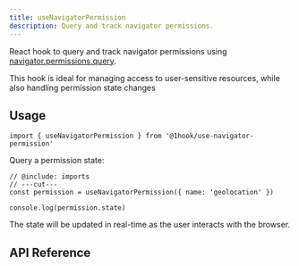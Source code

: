 ```yaml
---
title: useNavigatorPermission
description: Query and track navigator permissions.
---
```


React hook to query and track navigator permissions using
[navigator.permissions.query](https://developer.mozilla.org/en-US/docs/Web/API/Permissions/query).

This hook is ideal for managing access to user-sensitive resources,
while also handling permission state changes

## Usage

```tsx twoslash include imports
import { useNavigatorPermission } from '@1hook/use-navigator-permission'
```

Query a permission state:

```tsx twoslash
// @include: imports
// ---cut---
const permission = useNavigatorPermission({ name: 'geolocation' })

console.log(permission.state)
```

The state will be updated in real-time as the user interacts with the browser.

## API Reference

<AutoTypeTable
  name="UseNavigatorPermissionOptions"
  description="The options for the useNavigatorPermission hook."
  path="packages/use-navigator-permission/src/index.ts"
/>

<AutoTypeTable
  name="UseNavigatorPermissionReturn"
  description="The return value of the useNavigatorPermission hook."
  path="packages/use-navigator-permission/src/index.ts"
/>
